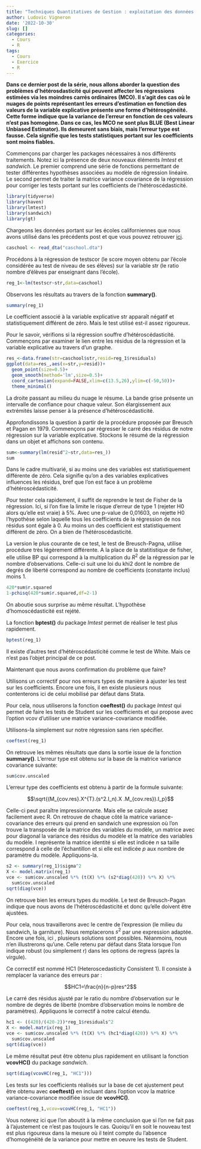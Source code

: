 ```yaml
---
title: "Techniques Quantitatives de Gestion : exploitation des données (6)"
author: Ludovic Vigneron
date: '2022-10-30'
slug: []
categories:
  - Cours
  - R
tags:
  - Cours
  - Exercice
  - R
---
```


**Dans ce dernier post de la série, nous allons aborder la question des problèmes d'hétérosdasticité qui peuvent affecter les régressions estimées via les moindres carrés ordinaires (MCO). Il s'agit des cas où le nuages de points représentant les erreurs d'estimation en fonction des valeurs de la variable explicative présente une forme d'hétérosgénéité. Cette forme indique que la variance de l'erreur en fonction de ces valeurs n'est pas homogène. Dans ce cas, les MCO ne sont plus BLUE (Best Linear Unbiased Estimator). Ils demeurent sans biais, mais l'erreur type est fausse. Cela signifie que les tests statistiques portant sur les coefficients sont moins fiables.**



Commençons par charger les packages nécessaires à nos différents traitements. Notez ici la présence de deux nouveaux éléments *lmtest* et *sandwich*. Le premier comprend une série de fonctions permettant de tester différentes hypothèses associées au modèle de régression linéaire. Le second permet de traiter la matrice variance covariance de la régression pour corriger les tests portant sur les coefficients de l'hétéroscédasticité.

```r
library(tidyverse)
library(haven)
library(lmtest)
library(sandwich)
library(gt)
```

Chargeons les données portant sur les écoles californiennes que nous avons utilisé dans les précédents post et que vous pouvez retrouver [ici]('caschool.dta').

```r
caschool <- read_dta("caschool.dta")
```

Procédons à la régression de testscor (le score moyen obtenu par l'école considérée au test de niveau de ses élèves) sur la variable str (le ratio nombre d’élèves par enseignant dans l'école). 

```r
reg_1<-lm(testscr~str,data=caschool)
```

Observons les résultats au travers de la fonction **summary()**.

```r
summary(reg_1)
```

Le coefficient associé à la variable explicative str apparaît négatif et statistiquement différent de zéro. Mais le test utilisé est-il assez rigoureux. 

Pour le savoir, vérifions si la régression souffre d'hétéroscédasticité. Commençons par examiner le lien entre les résidus de la régression et la variable explicative au travers d'un graphe.

```r
res_<-data.frame(str=caschool$str,resid=reg_1$residuals)
ggplot(data=res_,aes(x=str,y=resid))+
  geom_point(size=0.5)+
  geom_smooth(method='lm',size=0.5)+
  coord_cartesian(expand=FALSE,xlim=c(13.5,26),ylim=c(-50,50))+
  theme_minimal()
```

La droite passant au milieu du nuage le résume. La bande grise présente un intervalle de confiance pour chaque valeur. Son élargissement aux extrémités laisse penser à la présence d'hétéroscédasticité.

Approfondissons la question à partir de la procédure proposée par Breusch et Pagan en 1979. Commençons par régresser le carré des résidus de notre régression sur la variable explicative. Stockons le résumé de la régression dans un objet et affichons son contenu.

```r
sum<-summary(lm(resid^2~str,data=res_))
sum
```

Dans le cadre multivarié, si au moins une des variables est statistiquement différente de zéro. Cela signifie qu'on a des variables explicatives influences les résidus, bref que l'on est face à un problème d'hétéroscédasticité. 

Pour tester cela rapidement, il suffit de reprendre le test de Fisher de la régression. Ici, si l'on fixe la limite le risque d'erreur de type 1 (rejeter H0 alors qu'elle est vraie) à 5%. Avec une p-value de 0,01603, on rejette H0 l'hypothèse selon laquelle tous les coefficients de la régression de nos résidus sont égale à 0. Au moins un des coefficient est statistiquement différent de zéro. On a bien de l'hétéroscédasticité. 

La version le plus courante de ce test, le test de Breusch-Pagna, utilise procédure très légèrement différente. A la place de la statitistique de fisher, elle utilise BP qui correspond à la multiplication du $R^2$ de la régression par le nombre d'observations. Celle-ci suit une loi du khi2 dont le nombre de degrés de liberté correspond au nombre de coefficients (constante inclus) moins 1.   

```r
420*sum$r.squared
1-pchisq(420*sum$r.squared,df=2-1)
```

On aboutie sous surprise au même résultat. L'hypothèse d'homoscédasticité est rejété. 

La fonction **bptest()** du package *lmtest* permet de réaliser le test plus rapidement.

```r
bptest(reg_1)
```

Il existe d'autres test d'hétéroscédasticité comme le test de White. Mais ce n'est pas l'objet principal de ce post. 

Maintenant que nous avons confirmation du problème que faire?

Utilisons un correctif pour nos erreurs types de manière à ajuster les test sur les coefficients. Encore une fois, il en existe plusieurs nous contenterons ici de celui mobilisé par défaut dans Stata.

Pour cela, nous utiliserons la fonction **coeftest()** du package *lmtest* qui permet de faire les tests de Student sur les coefficients et qui propose avec l'option vcov d'utiliser une matrice variance-covariance modifiée.

Utilisons-la simplement sur notre régression sans rien spécifier.

```r
coeftest(reg_1)
```

On retrouve les mêmes résultats que dans la sortie issue de la fonction **summary()**. L'erreur type est obtenu sur la base de la matrice variance covariance suivante:

```r
sum$cov.unscaled
```

L'erreur type des coefficients est obtenu à partir de la formule suivante:

$$\sqrt{(M_{cov.res}.X^{T}.(s^2.I_n).X .M_{cov.res}).I_p}$$

Celle-ci peut paraître impressionnante. Mais elle se calcule assez facilement avec R. On retrouve de chaque côté la matrice variance-covariance des erreurs qui prend en sandwich une expression où l'on trouve la transposée de la matrice des variables du modèle, un matrice avec pour diagonal la variance des résidus du modèle et la matrice des variables du modèle. I représente la matrice identité si elle est indicée *n* sa taille correspond à celle de l'échantillon et si elle est indicée *p* aux nombre de paramètre du modèle. Appliquons-la.

```r
s2 <- summary(reg_1)$sigma^2
X <- model.matrix(reg_1)
vce <- sum$cov.unscaled %*% (t(X) %*% (s2*diag(420)) %*% X) %*%
  sum$cov.unscaled
sqrt(diag(vce))
```

On retrouve bien les erreurs types du modèle. Le test de Breusch-Pagan indique que nous avons de l'hétéroscédasticité et donc qu'elle doivent être ajustées. 

Pour cela, nous travaillerons avec le centre de l'expression (le milieu du sandwich, la garniture). Nous remplacerons $s^2$ par une expression adaptée. Encore une fois, ici , plusieurs solutions sont possibles. Néanmoins, nous n'en illustrerons qu'une. Celle retenu par défaut dans Stata lorsque l'on indique robust (ou simplement r) dans les options de regress (aprés la virgule).

Ce correctif est nommé HC1 (Heteroscedasticity Consistent 1). Il consiste à remplacer la variance des erreurs par :

$$HC1=\frac{n}{n-p}res^2$$

Le carré des résidus ajusté par le ratio du nombre d'observation sur le nombre de degrés de liberté (nombre d'observation moins le nombre de paramètres). Appliquons le correctif à notre calcul étendu.

```r
hc1 <- ((420)/(420-2))*reg_1$residuals^2
X <- model.matrix(reg_1)
vce <- sum$cov.unscaled %*% (t(X) %*% (hc1*diag(420)) %*% X) %*%
  sum$cov.unscaled
sqrt(diag(vce))
```

Le même résultat peut être obtenu plus rapidement en utilisant la fonction **vcovHC()** du package *sandwich*.

```r
sqrt(diag(vcovHC(reg_1, "HC1")))
```

Les tests sur les coefficients réalisés sur la base de cet ajustement peut être obtenu avec **coeftest()** en incluant dans l'option vcov la matrice variance-covariance modifiée issue de **vcovHC()**.

```r
coeftest(reg_1,vcov=vcovHC(reg_1, "HC1"))
```

Vous noterez ici que l'on aboutit à la même conclusion que si l'on ne fait pas à l'ajustement ce n'est pas toujours le cas. Quoiqu'il en soit le nouveau test est plus rigoureux dans la mesure où il teint compte du l'absence d'homogénéité de la variance pour mettre en oeuvre les tests de Student.









